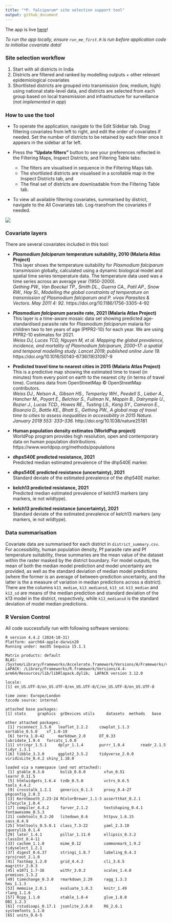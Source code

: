 ```yaml
---
title: "*P. falciparum* site selection support tool"
output: github_document
---
```


The app is live [here](https://iddo.shinyapps.io/pf_drug_resistance/)!

*To run the app locally, ensure `run_me_first.R` is run before application code to initialise covariate data!*

### Site selection workflow

1. Start with all districts in India
2. Districts are filtered and ranked by modelling outputs + other relevant epidemiological covariates
3. Shortlisted districts are grouped into transmission (low, medium, high) using national state-level data, and districts are selected from each group based on local transmission and infrastructure for surveillance (*not implemented in app*)

### How to use the tool

- To operate the application, navigate to the Edit Sidebar tab. Drag filtering covariates from left to right, and edit the order of covariates if needed. Set the number of districts to be retained by each filter once it appears in the sidebar at far left.

- Press the **"Update filters"** button to see your preferences reflected in the Filtering Maps, Inspect Districts, and Filtering Table tabs:
  - The filters are visualised in sequence in the Filtering Maps tab. 
  - The shortlisted districts are visualised in a scrollable map in the Inspect Districts tab, and 
  - The final set of districts are downloadable from the Filtering Table tab.

- To view all available filtering covariates, summarised by district, navigate to the All Covariates tab. Log-transfrom the covariates if needed.

![](screenshot.png)

### Covariate layers

There are several covariates included in this tool:

- ***Plasmodium falciparum* temperature suitability, 2010 (Malaria Atlas Project)**  \
This layer shows the temperature suitability for *Plasmodium falciparum* transmission globally, calculated using a dynamic biological model and spatial time series temperature data. The temperature data used was a time series across an average year (1950-2000).  \
*Gething PW., Van Boeckel TP., Smith DL., Guerra CA., Patil AP., Snow RW., Hay SI., Modelling the global constraints of temperature on transmission of Plasmodium falciparum and P. vivax Parasites & Vectors. May 2011 4: 92.*  https://doi.org/10.1186/1756-3305-4-92

- ***Plasmodium falciparum* parasite rate, 2021 (Malaria Atlas Project)**  \
This layer is a time-aware mosaic data set showing predicted age-standardised parasite rate for *Plasmodium falciparum* malaria for children two to ten years of age (PfPR2-10) for each year. We are using PfPR2-10 estimates for 2021.  \
*Weiss DJ, Lucas TCD, Nguyen M, et al. Mapping the global prevalence, incidence, and mortality of Plasmodium falciparum, 2000–17: a spatial and temporal modelling study. Lancet 2019; published online June 19.* https://doi.org/10.1016/S0140-6736(19)31097-9  \

- **Predicted travel time to nearest cities in 2015 (Malaria Atlas Project)**  \
This is a predictive map showing the estimated time to travel (in minutes) from every point on earth to the nearest city (in terms of travel time).  Contains data from OpenStreetMap © OpenStreetMap contributors.  \
*Weiss DJ., Nelson A., Gibson HS., Temperley WH., Peedell S., Lieber A., Hancher M., Poyart E., Belchior S., Fullman N., Mappin B., Dalrymple U., Rozier J., Lucas TCD., Howes RE., Tusting LS., Kang SY., Cameron E., Bisanzio D., Battle KE., Bhatt S., Gething PW., A global map of travel time to cities to assess inequalities in accessibility in 2015 Nature. January 2018 553: 333–336.* http://doi.org/10.1038/nature25181

- **Human population density estimates (WorldPop project)**  \
WorldPop program provides high resolution, open and contemporary data on human population distributions.  \
https://www.worldpop.org/methods/populations

- **dhps540E predicted resistance, 2021**  \
Predicted median estimated prevalence of the dhp540E marker. 

- **dhps540E predicted resistance (uncertainty), 2021**  \
Standard deviate of the estimated prevalence of the dhp540E marker. 

- **kelch13 predicted resistance, 2021**  \
Predicted median estimated prevalence of kelch13 markers (any markers, ie not wildtype). 

- **kelch13 predicted resistance (uncertainty), 2021**  \
Standard deviate of the estimated prevalence of kelch13 markers (any markers, ie not wildtype). 

### Data summarisation

Covariate data are summarised for each district in `district_summary.csv`. For accessibility, human population density, Pf parasite rate and Pf temperature suitability, these summaries are the mean value of the dataset within the raster masked by the district boundary. For model outputs, the mean of both the median model prediction and model uncertainty are provided, as well as the standard deviation of median model predictions (where the former is an average of between-prediction uncertainty, and the latter is the a measure of variation in median predictions across a district). There are the columns `k13_median`, `k13_mediansd`, `k13_sd`. `k13_median` and `k13_sd` are means of the median prediction and standard deviation of the k13 model in the district, respectively, while `k13_mediansd` is the standard deviation of model median predictions.


### R Version Control 

All code successfully run with following software versions:

```
R version 4.4.2 (2024-10-31)
Platform: aarch64-apple-darwin20
Running under: macOS Sequoia 15.1.1

Matrix products: default
BLAS:   /System/Library/Frameworks/Accelerate.framework/Versions/A/Frameworks/vecLib.framework/Versions/A/libBLAS.dylib 
LAPACK: /Library/Frameworks/R.framework/Versions/4.4-arm64/Resources/lib/libRlapack.dylib;  LAPACK version 3.12.0

locale:
[1] en_US.UTF-8/en_US.UTF-8/en_US.UTF-8/C/en_US.UTF-8/en_US.UTF-8

time zone: Europe/London
tzcode source: internal

attached base packages:
[1] stats     graphics  grDevices utils     datasets  methods   base     

other attached packages:
 [1] rsconnect_1.5.0   leaflet_2.2.2     cowplot_1.1.3     sortable_0.5.0    sf_1.0-19        
 [6] terra_1.8-42      markdown_2.0      DT_0.33           lubridate_1.9.4   forcats_1.0.0    
[11] stringr_1.5.1     dplyr_1.1.4       purrr_1.0.4       readr_2.1.5       tidyr_1.3.1      
[16] tibble_3.3.0      ggplot2_3.5.2     tidyverse_2.0.0   viridisLite_0.4.2 shiny_1.10.0     

loaded via a namespace (and not attached):
 [1] gtable_0.3.6       bslib_0.8.0        xfun_0.51          learnr_0.11.5     
 [5] htmlwidgets_1.6.4  tzdb_0.5.0         vctrs_0.6.5        tools_4.4.2       
 [9] crosstalk_1.2.1    generics_0.1.3     proxy_0.4-27       pkgconfig_2.0.3   
[13] KernSmooth_2.23-24 RColorBrewer_1.1-3 assertthat_0.2.1   lifecycle_1.0.4   
[17] compiler_4.4.2     farver_2.1.2       textshaping_0.4.1  fontawesome_0.5.3 
[21] codetools_0.2-20   litedown_0.6       httpuv_1.6.15      sass_0.4.9        
[25] htmltools_0.5.8.1  class_7.3-22       yaml_2.3.10        jquerylib_0.1.4   
[29] later_1.4.1        pillar_1.11.0      ellipsis_0.3.2     classInt_0.4-11   
[33] cachem_1.1.0       mime_0.12          commonmark_1.9.2   tidyselect_1.2.1  
[37] digest_0.6.37      stringi_1.8.7      labeling_0.4.3     rprojroot_2.1.0   
[41] fastmap_1.2.0      grid_4.4.2         cli_3.6.5          magrittr_2.0.3    
[45] e1071_1.7-16       withr_3.0.2        scales_1.4.0       promises_1.3.2    
[49] timechange_0.3.0   rmarkdown_2.29     ragg_1.3.3         hms_1.1.3         
[53] memoise_2.0.1      evaluate_1.0.3     knitr_1.49         rlang_1.1.6       
[57] Rcpp_1.1.0         xtable_1.8-4       glue_1.8.0         DBI_1.2.3         
[61] rstudioapi_0.17.1  jsonlite_2.0.0     R6_2.6.1           systemfonts_1.1.0 
[65] units_0.8-5   
```
